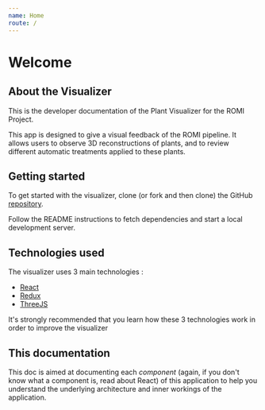 ```yaml
---
name: Home
route: /
---
```


# Welcome

## About the Visualizer

This is the developer documentation of the Plant Visualizer for the ROMI Project.

This app is designed to give a visual feedback of the ROMI pipeline.
It allows users to observe 3D reconstructions of plants, and to review different automatic treatments applied to these plants.

## Getting started

To get started with the visualizer, clone (or fork and then clone) the GitHub [repository](https://github.com/romi/plant-3d-explorer).

Follow the README instructions to fetch dependencies and start a local development server.

## Technologies used

The visualizer uses 3 main technologies :

- [React](https://reactjs.org/)
- [Redux](https://redux.js.org/)
- [ThreeJS](https://threejs.org/)

It's strongly recommended that you learn how these 3 technologies work in order to improve the visualizer

## This documentation

This doc is aimed at documenting each *component* (again, if you don't know what a component is, read about React) of this application to help you understand the underlying architecture and inner workings of the application.